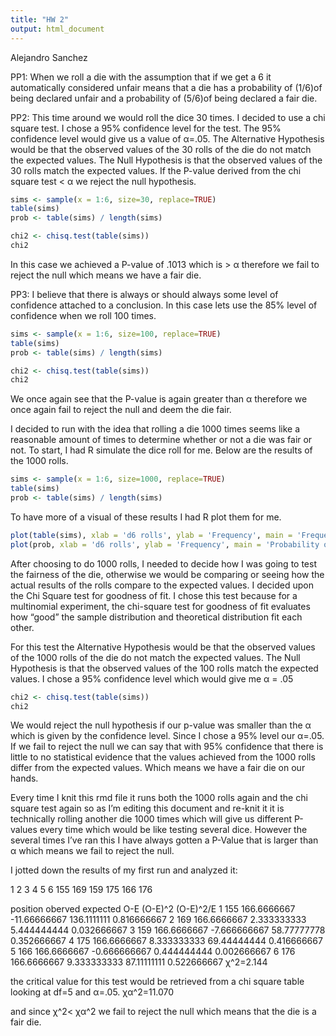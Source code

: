 ---
title: "HW 2"
output: html_document
---
Alejandro Sanchez

PP1: When we roll a die with the assumption that if we get a 6 it automatically considered unfair means that a die has a probability of (1/6)of being declared unfair and a probability of (5/6)of being declared a fair die.

PP2: This time around we would roll the dice 30 times. I decided to use a chi square test. I chose a 95% confidence level for the test. The 95% confidence level would give us a value of α=.05.  The Alternative Hypothesis would be that the observed values of the 30 rolls of the die do not match the expected values. The Null Hypothesis is that the observed values of the 30 rolls match the expected values. If the P-value derived from the chi square test < α we reject the null hypothesis. 

```{r}
sims <- sample(x = 1:6, size=30, replace=TRUE)
table(sims)
prob <- table(sims) / length(sims)
```
```{R}
chi2 <- chisq.test(table(sims))
chi2
```
In this case we achieved a P-value of .1013 which is > α therefore we fail to reject the null which means we have a fair die. 

PP3: I believe that there is always or should always some level of confidence attached to a conclusion. In this case lets use the 85% level of confidence when we roll 100 times. 
```{R}
sims <- sample(x = 1:6, size=100, replace=TRUE)
table(sims)
prob <- table(sims) / length(sims)
```
```{R}
chi2 <- chisq.test(table(sims))
chi2
```

We once again see that the P-value is again greater than α therefore we once again fail to reject the null and deem the die fair.

I decided to run with the idea that rolling a die 1000 times seems like a reasonable amount of times to determine whether or not a die was fair or not. To start, I had R simulate the dice roll for me. Below are the results of the 1000 rolls.

```{r}
sims <- sample(x = 1:6, size=1000, replace=TRUE)
table(sims)
prob <- table(sims) / length(sims)
```

To have more of a visual of these results I had R plot them for me.
```{R}
plot(table(sims), xlab = 'd6 rolls', ylab = 'Frequency', main = 'Frequency of events for each possible d6 roll (Trials=1000)')
plot(prob, xlab = 'd6 rolls', ylab = 'Frequency', main = 'Probability of events for each possible d6 roll (Trials=1000)')
```

After choosing to do 1000 rolls, I needed to decide how I was going to test the fairness of the die, otherwise we would be comparing or seeing how the actual results of the rolls compare to the expected values. I decided upon the Chi Square test for goodness of fit. I chose this test because for a multinomial experiment, the chi-square test for goodness of fit evaluates how "good" the sample distribution and theoretical distribution fit each other. 

For this test the Alternative Hypothesis would be that the observed values of the 1000 rolls of the die do not match the expected values. The Null Hypothesis is that the observed values of the 100 rolls match the expected values. I chose a 95% confidence level which would give me α = .05

```{R}
chi2 <- chisq.test(table(sims))
chi2
```


We would reject the null hypothesis if our p-value was smaller than the α which is given by the confidence level. Since I chose a 95% level our α=.05. If we fail to reject the null we can say that with 95% confidence that there is little to no statistical evidence that the values achieved from the 1000 rolls differ from the expected values. Which means we have a fair die on our hands. 

Every time I knit this rmd file it runs both the 1000 rolls again and the chi square test again so as I'm editing this document and re-knit it it is technically rolling another die 1000 times which will give us different P-values every time which would be like testing several dice. However the several times I've ran this I have always gotten a P-Value that is larger than α which means we fail to reject the null.   

I jotted down the results of my first run and analyzed it:

1	2	3	4	5	6
155	169	159	175	166	176
					
position	oberved 	expected 	O-E	(O-E)^2	(O-E)^2/E
1	155	166.6666667	-11.66666667	136.1111111	0.816666667
2	169	166.6666667	2.333333333	5.444444444	0.032666667
3	159	166.6666667	-7.666666667	58.77777778	0.352666667
4	175	166.6666667	8.333333333	69.44444444	0.416666667
5	166	166.6666667	-0.666666667	0.444444444	0.002666667
6	176	166.6666667	9.333333333	87.11111111	0.522666667
					χ^2=2.144

the critical value for this test would be retrieved from a chi square table looking at df=5 and α=.05. χα^2=11.070

and since χ^2< χα^2 we fail to reject the null which means that the die is a fair die. 





